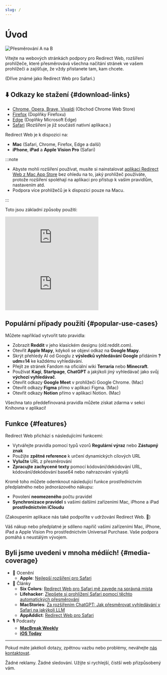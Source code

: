 ```yaml
---
slug: /
---
```



# Úvod

<div style={{display: "flex", flexDirection: "column", alignItems: "flex-start", marginBottom: "25px"}}>
  <img src={useBaseUrl("img/redirect-a-to-b.png")} style={{display: "block", minWidth: "360px", maxWidth: "500px", width: "100%", height: "auto", marginBottom: "25px"}} alt="Přesměrování A na B" />
  <ExtensionStoreLinks />
</div>

Vítejte na webových stránkách podpory pro Redirect Web, rozšíření prohlížeče, které přesměrovává všechna načítání stránek ve vašem prohlížeči a zajišťuje, že vždy přistanete tam, kam chcete.

(Dříve známé jako Redirect Web pro Safari.)

## ⬇️ Odkazy ke stažení {#download-links}

- [Chrome, Opera, Brave, Vivaldi](https://chromewebstore.google.com/detail/ffglckbhfbfmdkefdmjbhpnffkcmlhdh) (Obchod Chrome Web Store)
- [Firefox](https://addons.mozilla.org/firefox/addon/redirect-web/) (Doplňky Firefoxu)
- [Edge](https://microsoftedge.microsoft.com/addons/detail/hmfkakfdccgdpgemaicfgngnmflefpga) (Doplňky Microsoft Edge)
- [Safari](https://apps.apple.com/app/id1571283503) (Rozšíření je již součástí nativní aplikace.)

Redirect Web je k dispozici na:

- **Mac** (Safari, Chrome, Firefox, Edge a další)
- **iPhone**, **iPad** a **Apple Vision Pro** (Safari)

:::note

- Abyste mohli rozšíření používat, musíte si nainstalovat [aplikaci Redirect Web z Mac App Store](https://apps.apple.com/app/id1571283503) bez ohledu na to, jaký prohlížeč používáte, protože rozšíření spoléhají na aplikaci pro přístup k vašim pravidlům, nastavením atd.
- Podpora více prohlížečů je k dispozici pouze na Macu.

:::

Toto jsou základní způsoby použití:

<iframe style={{width:"100%", aspectRatio:"9/16", height:"auto", maxHeight:"60vh", maxWidth:"35vh"}} src="https://www.youtube.com/embed/NaQ5X-v-qJU" title="iOS Demo Video (YouTube)" frameborder="0" allow="accelerometer; autoplay; clipboard-write; encrypted-media; gyroscope; picture-in-picture; web-share" allowfullscreen></iframe>

<iframe style={{width:"100%", aspectRatio:"17/9", height:"auto", maxHeight:"100vh"}} src="https://www.youtube.com/embed/5eU89Gu73SQ" title="macOS Demo Video (YouTube)" frameborder="0" allow="accelerometer; autoplay; clipboard-write; encrypted-media; gyroscope; picture-in-picture; web-share" allowfullscreen></iframe>

## Populární případy použití {#popular-use-cases}

Můžete například vytvořit tato pravidla:

- Zobrazit **Reddit** v jeho klasickém designu (old.reddit.com).
- Otevřít **Apple Mapy**, kdykoli se objeví odkaz na **Google Mapy**.
- Skrýt přehledy AI od Googlu z **výsledků vyhledávání Google** přidáním **?udm=14** ke každému vyhledávání.
- Přejít ze stránek Fandom na oficiální wiki **Terraria** nebo **Minecraft**.
- Používat **Kagi**, **Startpage**, **ChatGPT** a jakýkoli jiný vyhledávač jako svůj **výchozí vyhledávač**.
- Otevřít odkazy **Google Meet** v prohlížeči Google Chrome. (Mac)
- Otevřít odkazy **Figma** přímo v aplikaci Figma. (Mac)
- Otevřít odkazy **Notion** přímo v aplikaci Notion. (Mac)

Všechna tato předdefinovaná pravidla můžete získat zdarma v sekci Knihovna v aplikaci!

## Funkce {#features}

Redirect Web přichází s následujícími funkcemi:

- Vytvářejte pravidla pomocí typů vzorů **Regulární výraz** nebo **Zástupný znak**
- Použijte **zpětné reference** k určení dynamických cílových URL
- **Vylučte** URL z přesměrování
- **Zpracujte zachycené texty** pomocí kódování/dekódování URL, kódování/dekódování base64 nebo nahrazování výskytů

Kromě toho můžete odemknout následující funkce prostřednictvím předplatného nebo jednorázového nákupu:

- Povolení **neomezeného** počtu pravidel
- **Synchronizace pravidel** s vašimi dalšími zařízeními Mac, iPhone a iPad **prostřednictvím iCloudu**

(Zakoupením aplikace nás také podpoříte v udržování Redirect Web. 🙏)

Váš nákup nebo předplatné je sdíleno napříč vašimi zařízeními Mac, iPhone, iPad a Apple Vision Pro prostřednictvím Universal Purchase. Vaše podpora pomáhá s neustálým vývojem.


## Byli jsme uvedeni v mnoha médiích! {#media-coverage}

* 🏅 Ocenění
    * **Apple**: [Nejlepší rozšíření pro Safari](https://apps.apple.com/us/story/id1377753262)
* 📰 Články
    * **Six Colors**: [Redirect Web pro Safari mě zavede na správná místa](https://sixcolors.com/post/2022/11/redirect-web-for-safari-takes-me-to-the-right-places/)
    * **Lifehacker**: [Zlepšete si prohlížení Safari pomocí těchto automatických přesměrování](https://lifehacker.com/improve-your-safari-browsing-experience-with-these-auto-1849812013)
    * **MacStories**: [Za rozšířením ChatGPT: Jak přesměrovat vyhledávání v Safari na jakýkoli LLM](https://www.macstories.net/tutorials/beyond-chatgpts-extension-how-to-redirect-safari-searches-to-any-llm/)
    * **AppAddict**: [Redirect Web pro Safari](https://appaddict.app/post/redirect-web-for-safari)
* 🎙️ Podcasty
    * [**MacBreak Weekly**](https://youtu.be/I251K3L2s88?t=7427)
    * [**iOS Today**](https://youtu.be/cWkwH84b6M4?t=636)

---

Pokud máte jakékoli dotazy, zpětnou vazbu nebo problémy, neváhejte [nás kontaktovat](contact-us).

Žádné reklamy. Žádné sledování. Užijte si rychlejší, čistší web přizpůsobený vám.
